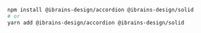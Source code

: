 ```bash
npm install @ibrains-design/accordion @ibrains-design/solid
# or
yarn add @ibrains-design/accordion @ibrains-design/solid
```
